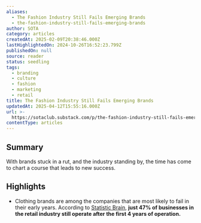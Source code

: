 ```yaml
---
aliases:
  - The Fashion Industry Still Fails Emerging Brands
  - the-fashion-industry-still-fails-emerging-brands
author: SOTA
category: articles
createdAt: 2025-02-09T20:38:46.000Z
lastHighlightedOn: 2024-10-26T16:52:23.799Z
publishedOn: null
source: reader
status: seedling
tags:
  - branding
  - culture
  - fashion
  - marketing
  - retail
title: The Fashion Industry Still Fails Emerging Brands
updatedAt: 2025-04-12T15:55:16.000Z
url: >-
  https://sotaclub.substack.com/p/the-fashion-industry-still-fails-emerging-brands
contentType: articles
---
```

## Summary

With brands stuck in a rut, and the industry standing by, the time has come to chart a course that leads to new success.

## Highlights

- Clothing brands are among the companies that are most likely to fail in their early years. According to [Statistic Brain](https://www.statisticbrain.com/startup-failure-by-industry/), **just 47% of businesses in the retail industry still operate after the first 4 years of operation.**
